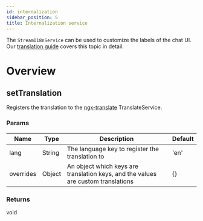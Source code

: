 ```yaml
---
id: internalization
sidebar_position: 5
title: Internalization service
---
```


The `StreamI18nService` can be used to customize the labels of the chat UI. Our [translation guide](../concepts/translation.mdx) covers this topic in detail.

# Overview

## setTranslation

Registers the translation to the [ngx-translate](https://github.com/ngx-translate/core) TranslateService.

### Params

| Name      | Type   | Description                                                                       | Default |
| --------- | ------ | --------------------------------------------------------------------------------- | ------- |
| lang      | String | The language key to register the translation to                                   | 'en'    |
| overrides | Object | An object which keys are translation keys, and the values are custom translations | {}      |

### Returns

void
